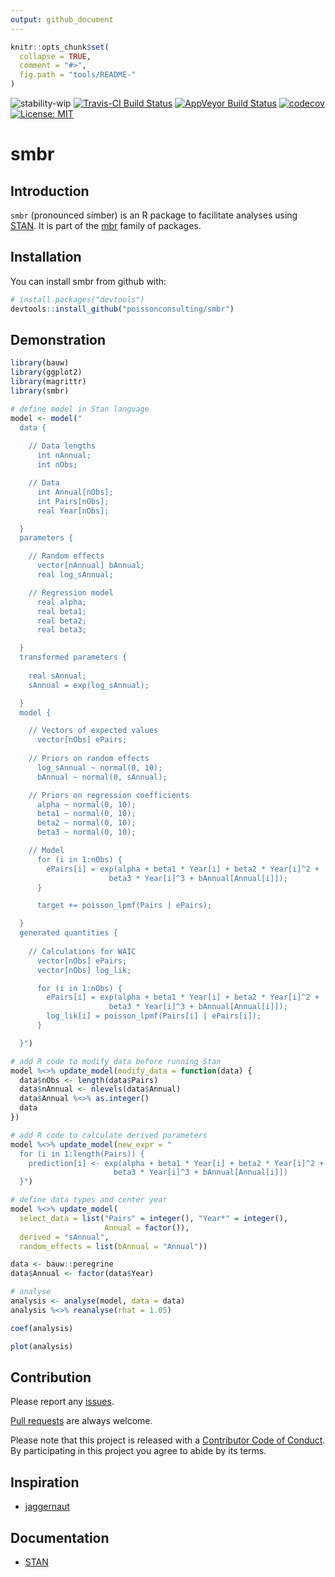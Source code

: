 ```yaml
---
output: github_document
---
```


<!-- README.md is generated from README.Rmd. Please edit that file -->

```r
knitr::opts_chunk$set(
  collapse = TRUE,
  comment = "#>",
  fig.path = "tools/README-"
)
```

![stability-wip](https://img.shields.io/badge/stability-work_in_progress-lightgrey.svg)
[![Travis-CI Build Status](https://travis-ci.org/poissonconsulting/smbr.svg?branch=master)](https://travis-ci.org/poissonconsulting/smbr)
[![AppVeyor Build Status](https://ci.appveyor.com/api/projects/status/github/poissonconsulting/smbr?branch=master&svg=true)](https://ci.appveyor.com/project/poissonconsulting/smbr)
[![codecov](https://codecov.io/gh/poissonconsulting/smbr/branch/master/graph/badge.svg)](https://codecov.io/gh/poissonconsulting/smbr)
[![License: MIT](https://img.shields.io/badge/License-MIT-blue.svg)](https://opensource.org/licenses/MIT)

# smbr

## Introduction

`smbr` (pronounced simber) is an R package to facilitate analyses using [STAN](http://mc-stan.org/about/).
It is part of the [mbr](https://github.com/poissonconsulting/mbr) family of packages.

## Installation

You can install smbr from github with:

```r
# install.packages("devtools")
devtools::install_github("poissonconsulting/smbr")
```

## Demonstration

```r
library(bauw)
library(ggplot2)
library(magrittr)
library(smbr)
```

```r
# define model in Stan language
model <- model("
  data {
    
    // Data lengths
      int nAnnual;
      int nObs;

    // Data
      int Annual[nObs];
      int Pairs[nObs];
      real Year[nObs];

  }
  parameters {

    // Random effects
      vector[nAnnual] bAnnual;
      real log_sAnnual;

    // Regression model
      real alpha;
      real beta1;
      real beta2;
      real beta3;

  }
  transformed parameters {
  
    real sAnnual;
    sAnnual = exp(log_sAnnual);

  }
  model {

    // Vectors of expected values
      vector[nObs] ePairs;
    
    // Priors on random effects
      log_sAnnual ~ normal(0, 10);
      bAnnual ~ normal(0, sAnnual);

    // Priors on regression coefficients
      alpha ~ normal(0, 10);
      beta1 ~ normal(0, 10);
      beta2 ~ normal(0, 10);
      beta3 ~ normal(0, 10);

    // Model
      for (i in 1:nObs) {
        ePairs[i] = exp(alpha + beta1 * Year[i] + beta2 * Year[i]^2 + 
                      beta3 * Year[i]^3 + bAnnual[Annual[i]]);
      }

      target += poisson_lpmf(Pairs | ePairs);

  }
  generated quantities {
    
    // Calculations for WAIC
      vector[nObs] ePairs;
      vector[nObs] log_lik;

      for (i in 1:nObs) {
        ePairs[i] = exp(alpha + beta1 * Year[i] + beta2 * Year[i]^2 + 
                      beta3 * Year[i]^3 + bAnnual[Annual[i]]);
        log_lik[i] = poisson_lpmf(Pairs[i] | ePairs[i]);
      }

  }")

# add R code to modify data before running Stan
model %<>% update_model(modify_data = function(data) {
  data$nObs <- length(data$Pairs)
  data$nAnnual <- nlevels(data$Annual)
  data$Annual %<>% as.integer()
  data
})

# add R code to calculate derived parameters
model %<>% update_model(new_expr = "
  for (i in 1:length(Pairs)) {
    prediction[i] <- exp(alpha + beta1 * Year[i] + beta2 * Year[i]^2 + 
                       beta3 * Year[i]^3 + bAnnual[Annual[i]])
  }")

# define data types and center year
model %<>% update_model(
  select_data = list("Pairs" = integer(), "Year*" = integer(), 
                     Annual = factor()),
  derived = "sAnnual",
  random_effects = list(bAnnual = "Annual"))

data <- bauw::peregrine
data$Annual <- factor(data$Year)

# analyse
analysis <- analyse(model, data = data)
analysis %<>% reanalyse(rhat = 1.05)

coef(analysis)

plot(analysis)
```

## Contribution

Please report any [issues](https://github.com/poissonconsulting/smbr/issues).

[Pull requests](https://github.com/poissonconsulting/smbr/pulls) are always welcome.

Please note that this project is released with a [Contributor Code of Conduct](CONDUCT.md). By participating in this project you agree to abide by its terms.

## Inspiration

- [jaggernaut](https://github.com/poissonconsulting/jaggernaut)

## Documentation

- [STAN](http://mc-stan.org/users/documentation/)
